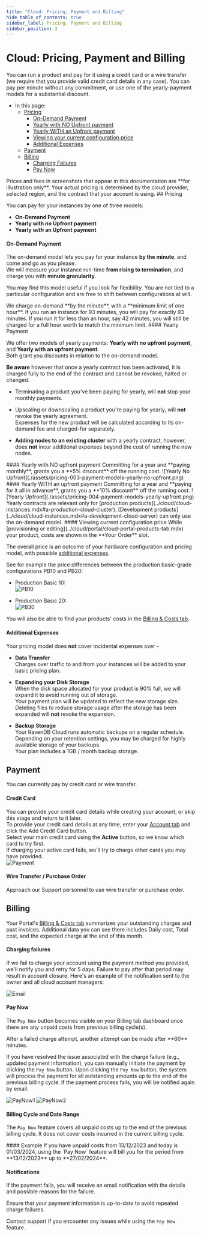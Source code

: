 ```yaml
---
title: "Cloud: Pricing, Payment and Billing"
hide_table_of_contents: true
sidebar_label: Pricing, Payment and Billing
sidebar_position: 3
---
```



# Cloud: Pricing, Payment and Billing

<Admonition type="note" title="Note">

You can run a product and pay for it using a credit card or a wire transfer (we require that you provide valid credit card 
details in any case). You can pay per minute without any commitment, or use one of the yearly-payment models for a substantial discount.  

* In this page:  
  * [Pricing](../cloud/cloud-pricing-payment-billing.mdx#pricing)  
     - [On-Demand Payment](../cloud/cloud-pricing-payment-billing.mdx#on-demand-payment)  
     - [Yearly with NO Upfront payment](../cloud/cloud-pricing-payment-billing.mdx#yearly-with-no-upfront-payment)  
     - [Yearly WITH an Upfront payment](../cloud/cloud-pricing-payment-billing.mdx#yearly-with-an-upfront-payment)  
     - [Viewing your current configuration price](../cloud/cloud-pricing-payment-billing.mdx#viewing-current-configuration-price)  
     - [Additional Expenses](../cloud/cloud-pricing-payment-billing.mdx#additional-expenses)  
  * [Payment](../cloud/cloud-pricing-payment-billing.mdx#payment)  
  * [Billing](../cloud/cloud-pricing-payment-billing.mdx#billing)  
    - [Charging Failures](../cloud/cloud-pricing-payment-billing.mdx#charging-failures)  
    - [Pay Now](../cloud/cloud-pricing-payment-billing.mdx#pay-now)  

</Admonition>

<Admonition type="warning" title="Warning">
Prices and fees in screenshots that appear in this documentation are **for illustration only**.  
Your actual pricing is determined by the cloud provider, selected region, and the contract that your account is using.  
</Admonition>
## Pricing

You can pay for your instances by one of three models:  

* **On-Demand Payment**  
* **Yearly with _no_ Upfront payment**  
* **Yearly _with_ an Upfront payment**  
#### On-Demand Payment  

The on-demand model lets you pay for your instance **by the minute**, and come and go as you please.  
We will measure your instance run-time **from rising to termination**, and charge you with **minute granularity**.  

You may find this model useful if you look for flexibility.  You are not tied to a particular configuration 
and are free to shift between configurations at will. 

<Admonition type="note" title="Note">
We charge on-demand **by the minute**, with a **minimum limit of one hour**.  
If you run an instance for 93 minutes, you will pay for exactly 93 minutes.  
If you run it for less than an hour, say 42 minutes, you will still be charged for a full hour worth to match the minimum limit.  
</Admonition>
#### Yearly Payment  

We offer two models of yearly payments: **Yearly with no upfront payment**, and **Yearly with an upfront payment**.  
Both grant you discounts in relation to the on-demand model.  

**Be aware** however that once a yearly contract has been activated, it is charged fully to the end of the contract 
and cannot be revoked, halted or changed.  

<Admonition type="note" title="Note">

* Terminating a product you've been paying for yearly, will **not** stop your monthly payments.  
  
* Upscaling or downscaling a product you're paying for yearly, will **not** revoke the yearly agreement.  
  Expenses for the new product will be calculated according to its on-demand fee and charged-for separately.  

* **Adding nodes to an existing cluster** with a yearly contract, however, does **not** incur additional expenses 
  beyond the cost of running the new nodes.  

</Admonition>
#### Yearly with NO upfront payment  
Committing for a year and **paying monthly**, grants you a **5% discount** off the running cost.  
![Yearly No Upfront](./assets/pricing-003-payment-models-yearly-no-upfront.png)
#### Yearly WITH an upfront payment  
Committing for a year and **paying for it all in advance**, grants you a **10% discount** off the running cost.  
![Yearly Upfront](./assets/pricing-004-payment-models-yearly-upfront.png)

<Admonition type="note" title="Note">
Yearly contracts are relevant only for [production products](../cloud/cloud-instances.mdx#a-production-cloud-cluster).  
[Development products](../cloud/cloud-instances.mdx#a-development-cloud-server) can only use the on-demand model.  
</Admonition>
#### Viewing current configuration price  
While [provisioning or editing](../cloud/portal/cloud-portal-products-tab.mdx) your product, 
costs are shown in the **Your Order** slot.  

The overall price is an outcome of your hardware configuration and pricing model, 
with possible [additional expenses](../cloud/cloud-pricing-payment-billing.mdx#additional-expenses).  

See for example the price differences between the production basic-grade configurations PB10 and PB20:  

* Production Basic 10:  
  ![PB10](./assets/pricing-001-PB10.png)  

* Production Basic 20:  
  ![PB30](./assets/pricing-001-PB30.png)  
  
You will also be able to find your products' costs in the [Billing & Costs tab](../cloud/portal/cloud-portal-billing-tab.mdx).  
#### Additional Expenses

Your pricing model does **not** cover incidental expenses over -  

* **Data Transfer**  
  Charges over traffic to and from your instances will be added to your basic pricing plan.  

* **Expanding your Disk Storage**  
  When the disk space allocated for your product is 90% full, we will expand it to avoid running out of storage.  
  Your payment plan will be updated to reflect the new storage size.  
    <Admonition type="note" title="Note">
     Deleting files to reduce storage usage after the storage has been expanded will **not** revoke the expansion.  
    </Admonition>

* **Backup Storage**  
  Your RavenDB Cloud runs automatic backups on a regular schedule.  
  Depending on your retention settings, you may be charged for highly available storage of your backups.  
    <Admonition type="note" title="Note">
     Your plan includes a 1GB / month backup storage. 
    </Admonition>



## Payment

You can currently pay by credit card or wire transfer.  
#### Credit Card  
You can provide your credit card details while creating your account, or skip this stage and return to it later.  
To provide your credit card details at any time, enter your [Account tab](../cloud/portal/cloud-portal-account-tab.mdx) 
and click the Add Credit Card button.  
Select your main credit card using the **Active** button, so we know which card to try first.  
If charging your active card fails, we'll try to charge other cards you may have provided.  
![Payment](./assets/payment.png)
#### Wire Transfer / Purchase Order
Approach our Support personnel to use wire transfer or purchase order.



## Billing

Your Portal's [Billing & Costs tab](../cloud/portal/cloud-portal-billing-tab.mdx) summarizes your 
outstanding charges and past invoices. Additional data you can see there includes Daily cost, Total 
cost, and the expected charge at the end of this month.  
#### Charging failures  
If we fail to charge your account using the payment method you provided, we'll notify
you and retry for 5 days. Failure to pay after that period may result in account closure.
Here's an example of the notification sent to the owner and all cloud account managers:

![Email](./assets/known-payment-failure-email.png)
#### Pay Now 

The `Pay Now` button becomes visible on your Billing tab dashboard once there are any unpaid costs from previous billing cycle(s).

<Admonition type="info" title="Info">
After a failed charge attempt, another attempt can be made after **60** minutes.
</Admonition>

If you have resolved the issue associated with the charge failure (e.g., updated payment information), you can manually initiate the payment by clicking the `Pay Now` button.
Upon clicking the `Pay Now` button, the system will process the payment for all outstanding amounts up to the end of the previous billing cycle. If the payment process fails, you will be notified again by email.


![PayNow1](./assets/portal-billing-and-costs-unbilled-account-with-active-paynow.png)
![PayNow2](./assets/portal-billing-and-costs-paynow-modal.png)

#### Billing Cycle and Date Range 

The `Pay Now` feature covers all unpaid costs up to the end of the previous billing cycle.
It does not cover costs incurred in the current billing cycle.

<Admonition type="note" title="Note">
#### Example
If you have unpaid costs from 13/12/2023 and today is 01/03/2024, using the `Pay Now` feature will bill you for the period from **13/12/2023** up to **27/02/2024**.
</Admonition>

#### Notifications

  If the payment fails, you will receive an email notification with the details and possible reasons for the failure.

<Admonition type="info" title="Info">

Ensure that your payment information is up-to-date to avoid repeated charge failures.

Contact support if you encounter any issues while using the `Pay Now` feature.

</Admonition>




